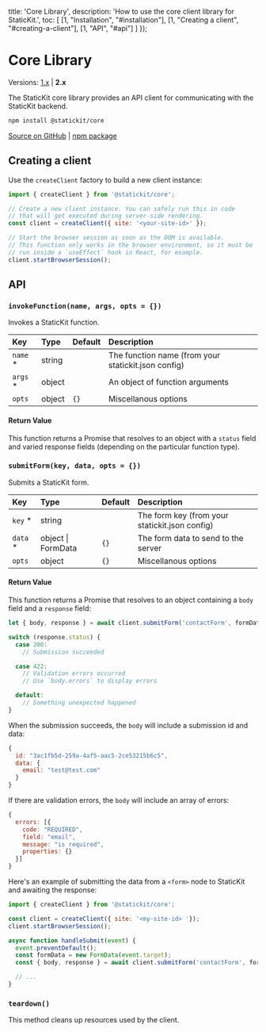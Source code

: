 
  title: 'Core Library',
  description: 'How to use the core client library for StaticKit.',
  toc: [
    [1, "Installation", "#installation"],
    [1, "Creating a client", "#creating-a-client"],
    [1, "API", "#api"]
  ]
});

# Core Library

Versions: [1.x](/docs/core/1.x) | **2.x**

The StaticKit core library provides an API client for communicating with the StaticKit backend.

```bash
npm install @statickit/core
```

[Source on GitHub](https://github.com/unstacked/statickit-core) | [npm package](https://www.npmjs.com/package/@statickit/core)

## Creating a client

Use the `createClient` factory to build a new client instance:

```js
import { createClient } from '@statickit/core';

// Create a new client instance. You can safely run this in code
// that will get executed during server-side rendering.
const client = createClient({ site: '<your-site-id>' });

// Start the browser session as soon as the DOM is available.
// This function only works in the browser environment, so it must be
// run inside a `useEffect` hook in React, for example.
client.startBrowserSession();
```

## API

### `invokeFunction(name, args, opts = {})`

Invokes a StaticKit function.

| Key                     | Type                     | Default        | Description                                                  |
| :---------------------- | :----------------------- | :------------- | :----------------------------------------------------------- |
| `name` *                | string                   |                | The function name (from your statickit.json config)          |
| `args` *                | object                   |                | An object of function arguments                              |
| `opts`                  | object                   | `{}`           | Miscellanous options                                         | 

#### Return Value

This function returns a Promise that resolves to an object with a `status` field and varied response fields (depending on the particular function type).

### `submitForm(key, data, opts = {})`

Submits a StaticKit form.

| Key                     | Type                     | Default        | Description                                                  |
| :---------------------- | :----------------------- | :------------- | :----------------------------------------------------------- |
| `key` *                 | string                   |                | The form key (from your statickit.json config)               |
| `data` *                | object \| FormData       | `{}`           | The form data to send to the server                          |
| `opts`                  | object                   | `{}`           | Miscellanous options                                         |

#### Return Value

This function returns a Promise that resolves to an object containing a `body` field and a `response` field:

```js
let { body, response } = await client.submitForm('contactForm', formData);

switch (response.status) {
  case 200:
    // Submission succeeded

  case 422:
    // Validation errors occurred
    // Use `body.errors` to display errors

  default:
    // Something unexpected happened
}
```

When the submission succeeds, the `body` will include a submission id and data:

```js
{
  id: "3ac1fb5d-259a-4af5-aac5-2ce53215b6c5",
  data: {
    email: "test@test.com"
  }
}
```

If there are validation errors, the `body` will include an array of errors:

```js
{
  errors: [{
    code: "REQUIRED",
    field: "email",
    message: "is required",
    properties: {}
  }]
}
```

Here's an example of submitting the data from a `<form>` node to StaticKit and awaiting the response:

```js
import { createClient } from '@statickit/core';

const client = createClient({ site: '<my-site-id> '});
client.startBrowserSession();

async function handleSubmit(event) {
  event.preventDefault();
  const formData = new FormData(event.target);
  const { body, response } = await client.submitForm('contactForm', formData);

  // ...
}
```

### `teardown()`

This method cleans up resources used by the client.

